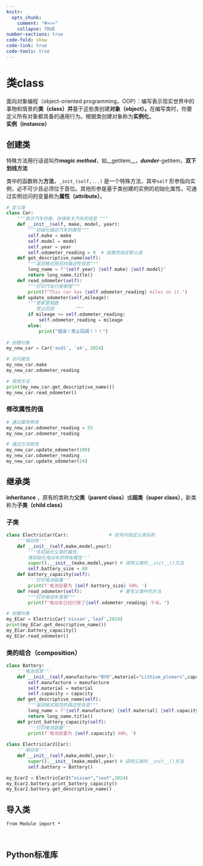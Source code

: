 ```yaml
---
knitr: 
  opts_chunk: 
    comment: "#>>>"
    collapse: TRUE
number-sections: true
code-fold: show
code-link: true
code-tools: true
---
```


# 类class

面向对象编程（object-oriented programming，OOP）：编写表示现实世界中的事物和情景的**类（class）并**基于这些类创建**对象（object）。**在编写类时，你要定义所有对象都具备的通用行为。根据类创建对象称为**实例化**，**实例（instance）**

## 创建类

特殊方法用行话说叫作***magic method***，如\_\_getitem\_\_，***dunder***-getitem，**双下划线方法**

类中的函数称为**方法**，`_init_(self,...)` 是一个特殊方法，其中`self` 形参指向实例，必不可少且必须位于首位。其他形参是基于类创建的实例的初始化属性。可通过实例访问的变量称为**属性（attribute）**。

```python
# 定义类
class Car:
    """表示汽车的类，存储有关汽车的信息 """
    def __init__(self, make, model, year): 
        """初始化描述汽车的属性""" 
        self.make = make 
        self.model = model 
        self.year = year 
        self.odometer_reading = 0  # 给属性指定默认值
    def get_descriptive_name(self): 
        """返回格式规范的描述性信息""" 
        long_name = f"{self.year} {self.make} {self.model}" 
        return long_name.title() 
    def read_odometer(self):
        """打印汽车行驶里程"""
        print(f"This car has {self.odometer_reading} miles on it.")
    def update_odometer(self,mileage):
        """更新里程数
           禁止回调        """
        if mileage >= self.odometer_reading:
            self.odometer_reading = mileage
        else:
            print("错误！禁止回调！！！")
            
# 创建对象
my_new_car = Car('audi', 'a4', 2024)

```

```python
# 访问属性
my_new_car.make
my_new_car.odometer_reading

# 调用方法
print(my_new_car.get_descriptive_name())
my_new_car.read_odometer() 
```

### 修改属性的值

```python
# 通过属性修改
my_new_car.odometer_reading = 55
my_new_car.odometer_reading

# 通过方法修改
my_new_car.update_odometer(100)
my_new_car.odometer_reading
my_new_car.update_odometer(24)
```

## 继承类

**inheritance** ，原有的类称为**父类（parent class）**或**超类（super class）**，新类称为**子类（child class）**

### 子类

```python
class ElectricCar(Car):               # 括号内指定父类名称
    '''电动车'''
    def __init__(self,make,model,year):
        '''先初始化父类的属性,
        再初始化电动车的特有属性'''
        super().__init__(make,model,year) # 调用父类的__init__()方法
        self.battery_size = 80
    def battery_capacity(self):
        '''打印电池容量'''
        print(f'电池容量为 {self.battery_size} kWh。')
    def read_odometer(self):              # 重写父类中的方法
        """打印电动车里程"""
        print(f"电动车已经行驶了{self.odometer_reading} 千米。")

# 创建对象
my_ECar = ElectricCar('nissan','leaf',2024)
print(my_ECar.get_descriptive_name())
my_ECar.battery_capacity()
my_ECar.read_odometer()
```

### 类的组合（composition）

```python
class Battery:
    '''电池信息'''
    def __init__(self,manufacture="BYD",material="Lithium_plomers",capacity=100):
        self.manufacture = manufacture
        self.material = material
        self.capacity = capacity
    def get_descriptive_name(self): 
        """返回格式规范的描述性信息""" 
        long_name = f"{self.manufacture} {self.material} {self.capacity}" 
        return long_name.title() 
    def print_battery_capacity(self):
        '''打印电池容量'''
        print(f'电池容量为 {self.capacity} kWh。')
        
class ElectricCar2(Car):             
    '''电动车'''
    def __init__(self,make,model,year,):
        super().__init__(make,model,year) # 调用父类的__init__()方法
        self.battery = Battery()

my_Ecar2 = ElectricCar2("nissan","leaf",2024)
my_Ecar2.battery.print_battery_capacity()
my_Ecar2.battery.get_descriptive_name()
```

## 导入类

```from
from Module import * 



```

## Python标准库
